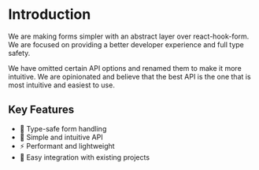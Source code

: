 # Introduction

We are making forms simpler with an abstract layer over react-hook-form. We are focused on providing a better developer experience and full type safety.

We have omitted certain API options and renamed them to make it more intuitive. We are opinionated and believe that the best API is the one that is most intuitive and easiest to use.

## Key Features

- 🎯 Type-safe form handling
- 🎨 Simple and intuitive API
- ⚡ Performant and lightweight
- 🔄 Easy integration with existing projects
